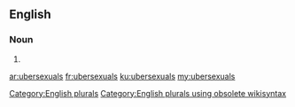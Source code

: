==English==

===Noun===
{{head|en}}

# {{plural of|ubersexual}}

[[Category:English plurals]][[Category:English plurals using obsolete wikisyntax]]

[[ar:ubersexuals]]
[[fr:ubersexuals]]
[[ku:ubersexuals]]
[[my:ubersexuals]]